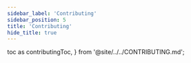 ```yaml
---
sidebar_label: 'Contributing'
sidebar_position: 5
title: 'Contributing'
hide_title: true
---
```


  toc as contributingToc,
} from '@site/../../CONTRIBUTING.md';

<Contributing />

<!-- Workaround for generating table of contents -->
<!-- See https://github.com/facebook/docusaurus/issues/3915#issuecomment-896193142 -->

